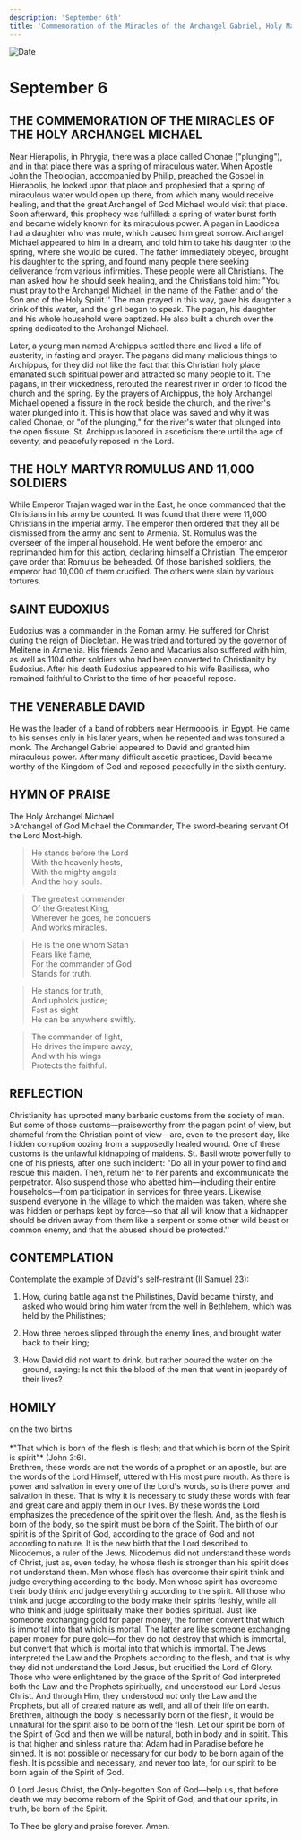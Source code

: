 ```yaml
---
description: 'September 6th'
title: 'Commemoration of the Miracles of the Archangel Gabriel, Holy Martyr Romulus and 11,000 Soldiers, St. Eudoxius, Venerable David'
---
```


<CustomPaginator />
<RunningHead />

<Image src="/title-imprint.png" height={68} width={50} alt="Date" className="title-imprint"/>

# <div id="date">September <Image className="four-dot" src="/four-dot.png" height={15} width={15} alt="" />6</div>

## THE COMMEMORATION OF THE MIRACLES OF THE HOLY ARCHANGEL MICHAEL

Near Hierapolis, in Phrygia, there was a place called Chonae ("plunging"), and in that place there was a spring of miraculous water. When Apostle John the Theologian, accompanied by Philip, preached the Gospel in Hierapolis, he looked upon that place and prophesied that a spring of miraculous water would open up there, from which many would receive healing, and that the great Archangel of God Michael would visit that place. Soon afterward, this prophecy was fulfilled: a spring of water burst forth and became widely known for its miraculous power. A pagan in Laodicea had a daughter who was mute, which caused him great sorrow. Archangel Michael appeared to him in a dream, and told him to take his daughter to the spring, where she would be cured. The father immediately obeyed, brought his daughter to the spring, and found many people there seeking deliverance from various infirmities. These people were all Christians. The man asked how he should seek healing, and the Christians told him: "You must pray to the Archangel Michael, in the name of the Father and of the Son and of the Holy Spirit.'' The man prayed in this way, gave his daughter a drink of this water, and the girl began to speak. The pagan, his daughter and his whole household were baptized. He also built a church over the spring dedicated to the Archangel Michael.

Later, a young man named Archippus settled there and lived a life of austerity, in fasting and prayer. The pagans did many malicious things to Archippus, for they did not like the fact that this Christian holy place emanated such spiritual power and attracted so many people to it. The pagans, in their wickedness, rerouted the nearest river in order to flood the church and the spring. By the prayers of Archippus, the holy Archangel Michael opened a fissure in the rock beside the church, and the river's water plunged into it. This is how that place was saved and why it was called Chonae, or "of the plunging," for the river's water that plunged into the open fissure. St. Archippus labored in asceticism there until the age of seventy, and peacefully reposed in the Lord.

## THE HOLY MARTYR ROMULUS AND 11,000 SOLDIERS

While Emperor Trajan waged war in the East, he once commanded that the Christians in his army be counted. It was found that there were 11,000 Christians in the imperial army. The emperor then ordered that they all be dismissed from the army and sent to Armenia. St. Romulus was the overseer of the imperial household. He went before the emperor and reprimanded him for this action, declaring himself a Christian. The emperor gave order that Romulus be beheaded. Of those banished soldiers, the emperor had 10,000 of them crucified. The others were slain by various tortures.

## SAINT EUDOXIUS

Eudoxius was a commander in the Roman army. He suffered for Christ during the reign of Diocletian. He was tried and tortured by the governor of Melitene in Armenia. His friends Zeno and Macarius also suffered with him, as well as 1104 other soldiers who had been converted to Christianity by Eudoxius. After his death Eudoxius appeared to his wife Basilissa, who remained faithful to Christ to the time of her peaceful repose.

## THE VENERABLE DAVID

He was the leader of a band of robbers near Hermopolis, in Egypt. He came to his senses only in his later years, when he repented and was tonsured a monk. The Archangel Gabriel appeared to David and granted him miraculous power. After many difficult ascetic practices, David became worthy of the Kingdom of God and reposed peacefully in the sixth century.


## HYMN OF PRAISE
<div style={{textAlign:'center', color:'crimson', fontWeight:'bold'}}>
The Holy Archangel Michael
</div>
>Archangel of God  
Michael the Commander,  
The sword-bearing servant  
Of the Lord Most-high.  

>He stands before the Lord  
With the heavenly hosts,  
With the mighty angels  
And the holy souls.  

>The greatest commander  
Of the Greatest King,  
Wherever he goes, he conquers  
And works miracles.  

>He is the one whom Satan  
Fears like flame,  
For the commander of God  
Stands for truth.  

>He stands for truth,  
And upholds justice;  
Fast as sight  
He can be anywhere swiftly.  

>The commander of light,  
He drives the impure away,  
And with his wings  
Protects the faithful.  

## REFLECTION
Christianity has uprooted many barbaric customs from the society of man. But some of those customs—praiseworthy from the pagan point of view, but shameful from the Christian point of view—are, even to the present day, like hidden corruption oozing from a supposedly healed wound. One of these customs is the unlawful kidnapping of maidens. St. Basil wrote powerfully to one of his priests, after one such incident: "Do all in your power to find and rescue this maiden. Then, return her to her parents and excommunicate the perpetrator. Also suspend those who abetted him—including their entire households—from participation in services for three years. Likewise, suspend everyone in the village to which the maiden was taken, where she was hidden or perhaps kept by force—so that all will know that a kidnapper should be driven away from them like a serpent or some other wild beast or common enemy, and that the abused should be protected.''


## CONTEMPLATION

Contemplate the example of David's self-restraint (II Samuel 23):

1. How, during battle against the Philistines, David became thirsty, and asked who would bring him water from the well in Bethlehem, which was held by the Philistines;

2. How three heroes slipped through the enemy lines, and brought water back to their king;

3. How David did not want to drink, but rather poured the water on the ground, saying: Is not this the blood of the men that went in jeopardy of their lives?

## HOMILY
<div style={{textAlign:'center', color:'crimson', fontWeight:'bold'}}>
on the two births
</div>
<br />
<div style={{textAlign:'right'}}>
*"That which is born of the flesh is flesh; and that which is born of the Spirit is spirit"* (John 3:6).
</div>
Brethren, these words are not the words of a prophet or an apostle, but are the words of the Lord Himself, uttered with His most pure mouth. As there is power and salvation in every one of the Lord's words, so is there power and salvation in these. That is why it is necessary to study these words with fear and great care and apply them in our lives. By these words the Lord emphasizes the precedence of the spirit over the flesh. And, as the flesh is born of the body, so the spirit must be born of the Spirit. The birth of our spirit is of the Spirit of God, according to the grace of God and not according to nature. It is the new birth that the Lord described to Nicodemus, a ruler of the Jews. Nicodemus did not understand these words of Christ, just as, even today, he whose flesh is stronger than his spirit does not understand them. Men whose flesh has overcome their spirit think and judge everything according to the body. Men whose spirit has overcome their body think and judge everything according to the spirit. All those who think and judge according to the body make their spirits fleshly, while all who think and judge spiritually make their bodies spiritual. Just like someone exchanging gold for paper money, the former convert that which is immortal into that which is mortal. The latter are like someone exchanging paper money for pure gold—for they do not destroy that which is immortal, but convert that which is mortal into that which is immortal. The Jews interpreted the Law and the Prophets according to the flesh, and that is why they did not understand the Lord Jesus, but crucified the Lord of Glory. Those who were enlightened by the grace of the Spirit of God interpreted both the Law and the Prophets spiritually, and understood our Lord Jesus Christ. And through Him, they understood not only the Law and the Prophets, but all of created nature as well, and all of their life on earth. Brethren, although the body is necessarily born of the flesh, it would be unnatural for the spirit also to be born of the flesh. Let our spirit be born of the Spirit of God and then we will be natural, both in body and in spirit. This is that higher and sinless nature that Adam had in Paradise before he sinned. It is not possible or necessary for our body to be born again of the flesh. It is possible and necessary, and never too late, for our spirit to be born again of the Spirit of God.

O Lord Jesus Christ, the Only-begotten Son of God—help us, that before death we may become reborn of the Spirit of God, and that our spirits, in truth, be born of the Spirit.

To Thee be glory and praise forever. Amen.